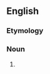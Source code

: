 ==English==
===Etymology===
{{suffix|en|immanent|cy}}

===Noun===
{{en-noun|-|immanencies}}
# {{alternative form of|en|immanence}}